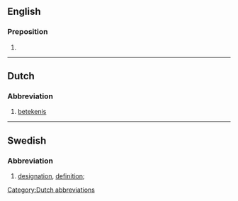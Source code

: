 {{also|bet|BET|Bet|bèt}}

==English==

===Preposition===
{{en-prep}}

# {{abbreviation of|between|lang=en}}

----

==Dutch==

===Abbreviation===
{{rfc-header|Abbreviation}}
{{head|nl|abbreviation}}

# [[betekenis]]

[[Category:Dutch abbreviations]]

----

==Swedish==

===Abbreviation===
{{rfc-header|Abbreviation}}
{{head|sv|abbreviation}}

# {{lb|sv|lexicography}} [[designation]], [[definition]]; {{abbreviation of|beteckning|lang=sv}}